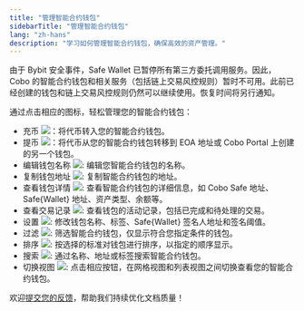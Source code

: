 ```yaml
---
title: "管理智能合约钱包"
sidebarTitle: "管理智能合约钱包"
lang: "zh-hans"
description: "学习如何管理智能合约钱包，确保高效的资产管理。"
---
```


<Info>由于 Bybit 安全事件，Safe Wallet 已暂停所有第三方委托调用服务。因此，Cobo 的智能合约钱包和相关服务（包括链上交易风控规则）暂时不可用。此前已经创建的钱包和链上交易风控规则仍然可以继续使用。恢复时间将另行通知。</Info>

通过点击相应的图标，轻松管理您的智能合约钱包：

- 充币 <img src="/cn/images/smart-contract-wallet/button_deposit.svg" className="icon"></img>：将代币转入您的智能合约钱包。
- 提币 <img src="/cn/images/smart-contract-wallet/button_withdraw.svg" className="icon"></img>：将代币从您的智能合约钱包转移到 EOA 地址或 Cobo Portal 上创建的另一个钱包。
- 编辑钱包名称 <img src="/cn/images/smart-contract-wallet/button_edit.svg" className="icon"></img>: 编辑您智能合约钱包的名称。
- 复制钱包地址 <img src="/cn/images/smart-contract-wallet/button_copy.svg" className="icon"></img>: 复制智能合约钱包的地址。
- 查看钱包详情 <img src="/cn/images/smart-contract-wallet/icon_view.svg" className="icon"></img>: 查看智能合约钱包的详细信息，如 Cobo Safe 地址、Safe&#123;Wallet&#125; 地址、资产类型、余额等。
- 查看交易记录 <img src="/cn/images/smart-contract-wallet/button_view tx.svg" className="icon"></img>: 查看钱包的活动记录，包括已完成和待处理的交易。
- 设置 <img src="/cn/images/smart-contract-wallet/button_settings.svg" className="icon"></img>: 修改钱包名称、标签、Safe&#123;Wallet&#125; 签名人地址和签名阈值。
- 过滤 <img src="/cn/images/smart-contract-wallet/icon_filter.svg" className="icon"></img>: 筛选智能合约钱包，仅显示符合您指定条件的钱包。
- 排序 <img src="/cn/images/smart-contract-wallet/icon_sort.svg" className="icon"></img>: 按选择的标准对钱包进行排序，以指定的顺序显示。
- 搜索 <img src="/cn/images/smart-contract-wallet/button_search.svg" className="icon"></img>: 通过名称、地址或标签搜索智能合约钱包。
- 切换视图 <img src="/cn/images/smart-contract-wallet/button_grid.svg" className="icon"></img>: 点击相应按钮，在网格视图和列表视图之间切换查看您的智能合约钱包。



<Tip>欢迎[提交您的反馈](https://forms.zohopublic.com/cobo/form/DocumentFeedbackForm/formperma/QvLOhxJv1_JMsJ-1dleZ8Itb_7rzN-LtgvsDdxosoVI?referrername=manuals)，帮助我们持续优化文档质量！</Tip>